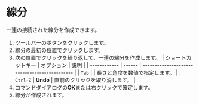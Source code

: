 
# 線分

一連の接続された線分を作成できます。

<Reference shortcut="Shift-A" command="Line" button="ツールバー" />

1. ツールバーのボタンをクリックします。
2. 線分の最初の位置でクリックします。
3. 次の位置でクリックを繰り返して、一連の線分を作成します。
   | ショートカットキー | オプション | 説明                                   |
   | ------------ | ------ | --------------------------------------------- |
   | `Tab`        |        | 長さと角度を数値で指定します。 |
   | `Ctrl-Z`  | **Undo** | 直前のクリックを取り消します。 |
4. コマンドダイアログの**OK**または右クリックで確定します。
5. 線分が作成されます。

